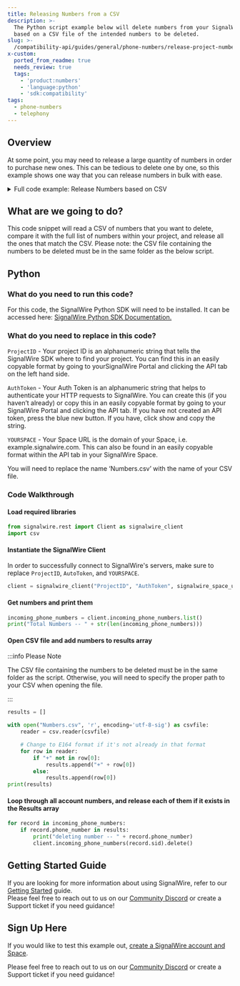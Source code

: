 ```yaml
---
title: Releasing Numbers from a CSV
description: >-
  The Python script example below will delete numbers from your SignalWire Space
  based on a CSV file of the intended numbers to be deleted.
slug: >-
  /compatibility-api/guides/general/phone-numbers/release-project-numbers-based-off-csv
x-custom:
  ported_from_readme: true
  needs_review: true
  tags:
    - 'product:numbers'
    - 'language:python'
    - 'sdk:compatibility'
tags:
  - phone-numbers
  - telephony
---
```



Overview
--------

At some point, you may need to release a large quantity of numbers in order to purchase new ones. This can be tedious to delete one by one, so this example shows one way that you can release numbers in bulk with ease.

<details>
  <summary>Full code example: Release Numbers based on CSV</summary>

```python
from signalwire.rest import Client as signalwire_client
import csv

client = signalwire_client("ProjectID", "AuthToken",
signalwire_space_url='YOURSPACE.signalwire.com')

incoming_phone_numbers = client.incoming_phone_numbers.list()
print("Total Numbers -- " + str(len(incoming_phone_numbers)))

results = []

with open("Numbers.csv", 'r', encoding='utf-8-sig') as csvfile:
    reader = csv.reader(csvfile)

    for row in reader:
        if "+" not in row[0]:
            results.append("+" + row[0])
        else:
            results.append(row[0])
print(results)

for record in incoming_phone_numbers:
    if record.phone_number in results:
        print("deleting number -- " + record.phone_number)
        client.incoming_phone_numbers(record.sid).delete()
```

</details>

What are we going to do?
------------------------

This code snippet will read a CSV of numbers that you want to delete, compare it with the full list of numbers within your project, and release all the ones that match the CSV. Please note: the CSV file containing the numbers to be deleted must be in the same folder as the below script.

Python
------

### What do you need to run this code?

For this code, the SignalWire Python SDK will need to be installed. It can be accessed here: [SignalWire Python SDK Documentation. ](/compatibility-api/sdks)

### What do you need to replace in this code?

`ProjectID` - Your project ID is an alphanumeric string that tells the SignalWire SDK where to find your project. You can find this in an easily copyable format by going to yourSignalWire Portal and clicking the API tab on the left hand side.

`AuthToken` - Your Auth Token is an alphanumeric string that helps to authenticate your HTTP requests to SignalWire. You can create this (if you haven’t already) or copy this in an easily copyable format by going to your SignalWire Portal and clicking the API tab. If you have not created an API token, press the blue new button. If you have, click show and copy the string.

`YOURSPACE` - Your Space URL is the domain of your Space, i.e. example.signalwire.com. This can also be found in an easily copyable format within the API tab in your SignalWire Space.

You will need to replace the name ‘Numbers.csv’ with the name of your CSV file.

### Code Walkthrough

#### Load required libraries

```python
from signalwire.rest import Client as signalwire_client
import csv
```

#### Instantiate the SignalWire Client

In order to successfully connect to SignalWire's servers, make sure to replace `ProjectID`, `AutoToken`, and `YOURSPACE`.

```python
client = signalwire_client("ProjectID", "AuthToken", signalwire_space_url='YOURSPACE.signalwire.com')
```

#### Get numbers and print them

```python
incoming_phone_numbers = client.incoming_phone_numbers.list()
print("Total Numbers -- " + str(len(incoming_phone_numbers)))
```

#### Open CSV file and add numbers to results array


:::info Please Note

The CSV file containing the numbers to be deleted must be in the same folder as the script. Otherwise, you will need to specify the proper path to your CSV when opening the file.

:::

```python
results = []

with open("Numbers.csv", 'r', encoding='utf-8-sig') as csvfile:
    reader = csv.reader(csvfile)

    # Change to E164 format if it's not already in that format
    for row in reader:
        if "+" not in row[0]:
            results.append("+" + row[0])
        else:
            results.append(row[0])
print(results)
```

#### Loop through all account numbers, and release each of them if it exists in the Results array

```python
for record in incoming_phone_numbers:
    if record.phone_number in results:
        print("deleting number -- " + record.phone_number)
        client.incoming_phone_numbers(record.sid).delete()
```

Getting Started Guide
---------------------

If you are looking for more information about using SignalWire, refer to our [Getting Started](/platform/dashboard/getting-started/signing-up-for-a-space) guide.  
Please feel free to reach out to us on our [Community Discord](https://discord.com/invite/F2WNYTNjuF) or create a Support ticket if you need guidance!

Sign Up Here
------------

If you would like to test this example out, [create a SignalWire account and Space](https://m.signalwire.com/signups/new?s=1).

Please feel free to reach out to us on our [Community Discord](https://discord.com/invite/F2WNYTNjuF) or create a Support ticket if you need guidance!
